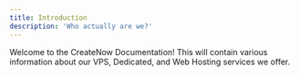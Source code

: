 ```yaml
---
title: Introduction
description: 'Who actually are we?'
---
```


Welcome to the CreateNow Documentation! This will contain various information about our VPS, Dedicated, and Web Hosting services we offer.